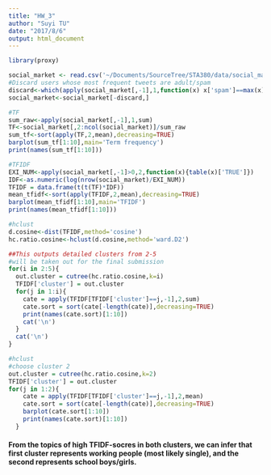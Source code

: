 ```yaml
---
title: "HW_3"
author: "Suyi TU"
date: "2017/8/6"
output: html_document
---
```


```r
library(proxy)
```


```r
social_market <- read.csv('~/Documents/SourceTree/STA380/data/social_marketing.csv')
#Discard users whose most frequent tweets are adult/spam
discard<-which(apply(social_market[,-1],1,function(x) x['spam']==max(x) || x['adult']==max(x)))
social_market<-social_market[-discard,]
```

```r
#TF
sum_raw<-apply(social_market[,-1],1,sum)
TF<-social_market[,2:ncol(social_market)]/sum_raw
sum_tf<-sort(apply(TF,2,mean),decreasing=TRUE)
barplot(sum_tf[1:10],main='Term frequency')
print(names(sum_tf[1:10]))
```
```r
#TFIDF
EXI_NUM<-apply(social_market[,-1]>0,2,function(x){table(x)['TRUE']})
IDF<-as.numeric(log(nrow(social_market)/EXI_NUM))
TFIDF = data.frame(t(t(TF)*IDF))
mean_tfidf<-sort(apply(TFIDF,2,mean),decreasing=TRUE)
barplot(mean_tfidf[1:10],main='TFIDF')
print(names(mean_tfidf[1:10]))
```
```r
#hclust
d.cosine<-dist(TFIDF,method='cosine')
hc.ratio.cosine<-hclust(d.cosine,method='ward.D2')
```

```r
##This outputs detailed clusters from 2-5
#will be taken out for the final submission
for(i in 2:5){
  out.cluster = cutree(hc.ratio.cosine,k=i)
  TFIDF['cluster'] = out.cluster
  for(j in 1:i){
    cate = apply(TFIDF[TFIDF['cluster']==j,-1],2,sum)
    cate.sort = sort(cate[-length(cate)],decreasing=TRUE)
    print(names(cate.sort)[1:10])
    cat('\n')
  }
  cat('\n')
}
```

```r
#hclust
#choose cluster 2
out.cluster = cutree(hc.ratio.cosine,k=2)
TFIDF['cluster'] = out.cluster
for(j in 1:2){
    cate = apply(TFIDF[TFIDF['cluster']==j,-1],2,mean)
    cate.sort = sort(cate[-length(cate)],decreasing=TRUE)
    barplot(cate.sort[1:10])
    print(names(cate.sort)[1:10])
  }
```

#### From the topics of high TFIDF-socres in both clusters, we can infer that first cluster represents working people (most likely single), and the second represents school boys/girls.